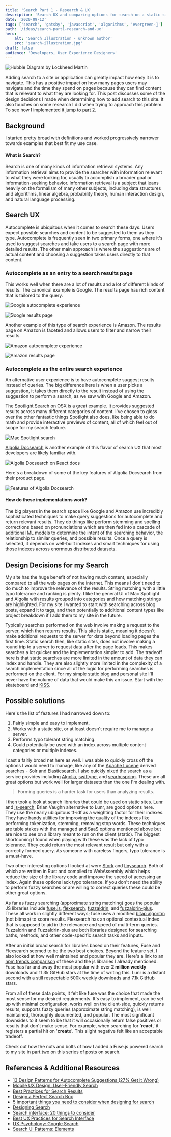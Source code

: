 ```yaml
---
title: 'Search Part 1 - Research & UX'
description: 'Search UX and comparing options for search on a static site'
date: '2020-09-12'
tags: ['search', 'gatsby', 'javascript', 'algorithms', 'evergreen-🌲']
path: '/ideas/search-part1-research-and-ux'
hero:
    alt: 'Search Illustration - unknown author'
    src: 'search-illustration.jpg'
draft: false
audience: 'Developers, User Experience Designers'
---
```


![Hubble Diagram by Lockheed Martin](hubble-diagram-cropped.jpg)

Adding search to a site or application can greatly impact how easy it is to navigate. This has a positive impact on how many pages users may navigate and the time they spend on pages because they can find content that is relevant to what they are looking for. This post discusses some of the design decisions I made when determining how to add search to this site. It also touches on some research I did when trying to approach this problem. To see how I implemented it [jump to part 2](/ideas/search-part2-implementation).

## Background

I started pretty broad with definitions and worked progressively narrower towards examples that best fit my use case.

#### What is Search?

Search is one of many kinds of information retrieval systems. Any information retrieval aims to provide the searcher with information relevant to what they were looking for, usually to accomplish a broader goal or information-seeking behavior. Information retrieval is a subject that leans heavily on the formalism of many other subjects, including data structures and algorithms, linear algebra, probability theory, human interaction design, and natural language processing.

## Search UX

Autocomplete is ubiquitous when it comes to search these days. Users expect possible searches and content to be suggested to them as they type. Autocomplete is frequently seen in two primary forms, one where it's used to suggest searches and take users to a search page with more detailed results. The other main approach is where the suggestions are of actual content and choosing a suggestion takes users directly to that content.

### Autocomplete as an entry to a search results page

This works well when there are a lot of results and a lot of different kinds of results. The canonical example is Google. The results page has rich content that is tailored to the query.

![Google autocomplete experience](google-autocomplete.png)

![Google results page](google-results.png)

Another example of this type of search experience is Amazon. The results page on Amazon is faceted and allows users to filter and narrow their results.

![Amazon autocomplete experience](amazon-autocomplete.png)

![Amazon results page](amazon-results.png)

### Autocomplete as the entire search experience

An alternative user experience is to have autocomplete suggest results instead of queries. The big difference here is when a user picks a suggestion, it takes them directly to the result instead of using the suggestion to perform a search, as we saw with Google and Amazon.

The [Spotlight Search](https://developer.apple.com/design/human-interface-guidelines/macos/system-capabilities/search-and-spotlight/) on OSX is a great example. It provides suggested results across many different categories of content. I've chosen to gloss over the other fantastic things Spotlight also does, like being able to do math and provide interactive previews of content, all of which feel out of scope for my search feature.

![Mac Spotlight search](mac-spotlight.png)

[Algolia Docsearch](https://docsearch.algolia.com/) is another example of this flavor of search UX that most developers are likely familiar with.

![Algolia Docsearch on React docs](react-algolia.png)

Here's a breakdown of some of the key features of Algolia Docsearch from their product page.

![Features of Algolia Docsearch](algolia-docsearch.png)

#### How do these implementations work?

The big players in the search space like Google and Amazon use incredibly sophisticated techniques to make query suggestions for autocomplete and return relevant results. They do things like perform stemming and spelling corrections based on pronunciations which are then fed into a cascade of additional ML models to determine the intent of the searching behavior, the relationship to similar queries, and possible results. Once a query is selected, it depends on well-built indexes and smart techniques for using those indexes across enormous distributed datasets.

## Design Decisions for my Search

My site has the huge benefit of not having much content, especially compared to all the web pages on the internet. This means I don't need to do much to improve the relevance of the results. String matching with a little typo tolerance and ranking is plenty. I like the general UI of Mac Spotlight and Algolia with results grouped into categories and how matching strings are highlighted. For my site I wanted to start with searching across blog posts, expand it to tags, and then potentially to additional content types like project breakdown if I add them to my site in the future.

Typically searches performed on the web involve making a request to the server, which then returns results. This site is static, meaning it doesn't make additional requests to the server for data beyond loading pages the first time. Static search then, like static sites, does not involve making a round trip to a server to request data after the page loads. This makes searches a lot quicker and the implementation simpler to add. The tradeoff here is that static searches are more limited in the amount of data they can index and handle. They are also slightly more limited in the complexity of a search implementation since all of the logic for performing searches is performed on the client. For my simple static blog and personal site I'll never have the volume of data that would make this an issue. Start with the skateboard and [KISS](https://en.wikipedia.org/wiki/KISS_principle).

## Possible solutions

Here's the list of features I had narrowed down to:

1. Fairly simple and easy to implement.
2. Works with a static site, or at least doesn't require me to manage a server.
3. Performs typo tolerant string matching.
4. Could potentially be used with an index across multiple content categories or multiple indexes.

I cast a fairly broad net here as well. I was able to quickly cross off the options I would need to manage, like any of the [Apache Lucene](https://lucene.apache.org/) derived searches - [Solr](https://lucene.apache.org/solr/) and [Elasticsearch](https://www.elastic.co/elasticsearch/). I also quickly nixed the search as a service provides including [Algolia](https://www.algolia.com/), [swiftype](https://swiftype.com/), and [searhcspring](https://searchspring.com/). These are all great options but work well for larger datasets than the one I'm dealing with.

> Forming queries is a harder task for users than analyzing results.

I then took a look at search libraries that could be used on static sites. [Lunr](https://lunrjs.com/) and [js-search](https://github.com/bvaughn/js-search), Brian Vaughn alternative to Lunr, are good options here. They use the nearly ubiquitous tf-idf as a weighting factor for their indexes. They have handy utilities for improving the quality of the indexes like performing tokenization, stemming, removing stop words. These techniques are table stakes with the managed and SaaS options mentioned above but are nice to see on a library meant to run on the client (static). The biggest shortcoming I found when playing with these was the lack of typo tolerance. They could return the most relevant result but only with a correctly formed query. As someone with careless fingers, typo tolerance is a must-have.

Two other interesting options I looked at were [Stork](https://github.com/jameslittle230/stork) and [tinysearch](https://github.com/mre/tinysearch). Both of which are written in Rust and compiled to WebAssembly which helps reduce the size of the library code and improve the speed of accessing an index. Again these options lack typo tolerance. If you don't need the ability to perform fuzzy searches or are willing to correct queries these could be other great options.

As far as fuzzy searching (approximate string matching) goes the popular JS libraries include [fuse.js](https://github.com/krisk/Fuse), [flexsearch](https://github.com/nextapps-de/flexsearch), [fuzzaldrin](https://github.com/atom/fuzzaldrin), and [fuzzaldrin-plus](https://github.com/jeancroy/fuzz-aldrin-plus). These all work in slightly different ways; fuse uses a modified [bitap algoritm](https://en.wikipedia.org/wiki/Bitap_algorithm) (not bitmap) to score results. Flexsearch has an optional contextual index that is supposed to aid in the relevance and speed of multi-term queries. Fuzzaldrin and Fuzzaldrin-plus are both libraries designed for searching paths, methods, and other code-specific search tasks and inputs.

After an initial broad search for libraries based on their features, Fuse and Flexsearch seemed to be the two best choices. Beyond the feature set, I also looked at how well maintained and popular they are. Here's a link to an [npm trends comparison](https://www.npmtrends.com/fuse.js-vs-flexsearch-vs-lunr-vs-js-search-vs-fuzzaldrin-vs-fuzzaldrin-plus) of these and the js libraries I already mentioned. Fuse has far and away the most popular with over **2 million weekly** downloads and 11.3k GitHub stars at the time of writing this. Lunr is a distant second with a still respectable 500k weekly downloads and 7.1k GitHub stars.

From all of these data points, it felt like fuse was the choice that made the most sense for my desired requirements. It's easy to implement, can be set up with minimal configuration, works well on the client-side, quickly returns results, supports fuzzy queries (approximate string matching), is well maintained, thoroughly documented, and popular. The most significant downsides to it seem to be that it will occasionally return false positives or results that don't make sense. For example, when searching for '**react**,' it registers a partial hit on '**creat**e'. This slight negative felt like an acceptable tradeoff.

Check out how the nuts and bolts of how I added a Fuse.js powered search to my site in [part two](/ideas/search-part2-implementation) on this series of posts on search.

## References & Additional Resources

- [13 Design Patterns for Autocomplete Suggestions (27% Get it Wrong)](https://baymard.com/ideas/autocomplete-design)
- [Mobile UX Design: User-Friendly Search](https://uxplanet.org/mobile-ux-design-user-friendly-search-51e5f78f5a1e)
- [Best Practices for Search Results](https://uxplanet.org/best-practices-for-search-results-1bbed9d7a311)
- [Design a Perfect Search Box](https://uxplanet.org/design-a-perfect-search-box-b6baaf9599c)
- [5 important things you need to consider when designing for search](https://blog.prototypr.io/5-easy-and-effective-tips-to-get-more-out-of-your-search-f53d55d063de)
- [Designing Search](https://blog.prototypr.io/designing-search-c96cc5d05ddf)
- [Search interface: 20 things to consider](https://uxplanet.org/search-interface-20-things-to-consider-4b1466e98881)
- [Best UX Practices for Search Interface](https://qubstudio.com/ideas/best-ux-practices-for-search-interface/)
- [UX Psychology: Google Search](https://jonyablonski.com/articles/2020/ux-psychology-google-search/)
- [Search UI Patterns: Elements](https://medium.com/@ddsky/search-ui-patterns-elements-80ea9d241f97)

